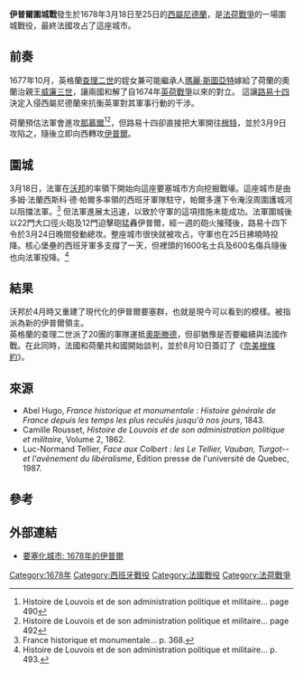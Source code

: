 {{Infobox military conflict
|conflict=伊普爾圍城戰
|image = [[File:Siège_d'Ypres_en_1678.jpg|290px]]
|caption=
|partof=[[法荷戰爭|法荷戰爭]]
|date=1678年3月18日 – 1678年3月25日
|place=[[西屬尼德蘭|西屬尼德蘭]]的[[伊普爾|伊普爾]] （今日[[比利時|比利時]]境內）
|result= 法國獲勝
|combatant1={{flagcountry|Kingdom of France}}
|combatant2={{flag|United Provinces}}<br>{{flag|Spain|1506}}
|commander1={{flagicon|Kingdom of France}} [[路易十四|路易十四]]<br>{{flagicon|Kingdom of France}} [[塞巴斯蒂安·勒普雷斯特雷·德·沃邦|沃邦]]
|commander2={{flagicon|Spain|1506}} 多姆·法蘭西斯科·德·帕爾多(Dom Francisco de Pardo)
|strength1=
|strength2= 
|casualties1=未知
|casualties2=未知傷亡<br>2,200人投降
}}
{{Campaignbox Dutch War}}

'''伊普爾圍城戰'''發生於1678年3月18日至25日的[[西屬尼德蘭|西屬尼德蘭]]，是[[法荷戰爭|法荷戰爭]]的一場圍城戰役，最終法國攻占了這座城市。

== 前奏 ==
1677年10月，英格蘭[[查理二世_(英格兰)|查理二世]]的姪女兼可能繼承人[[玛丽二世_(英格兰)|瑪麗·斯圖亞特]]嫁給了荷蘭的奧蘭治親王[[威廉三世_(奥兰治)|威廉三世]]，讓兩國和解了自1674年[[英荷戰爭|英荷戰爭]]以來的對立。
這讓[[路易十四|路易十四]]決定入侵西屬尼德蘭來抗衡英軍對其軍事行動的干涉。

荷蘭預估法軍會進攻[[那慕爾|那慕爾]]<ref>Histoire de Louvois et de son administration politique et militaire... page 490</ref><ref>Histoire de Louvois et de son administration politique et militaire... page 492</ref>，但路易十四卻直接把大軍開往[[根特|根特]]，並於3月9日攻陷之，隨後立即向西轉攻[[伊普爾|伊普爾]]。

== 圍城 ==
3月18日，法軍在[[塞巴斯蒂安·勒普雷斯特雷·德·沃邦|沃邦]]的率領下開始向這座要塞城市方向挖掘戰壕。這座城市是由多姆·法蘭西斯科·德·帕爾多率領的西班牙軍隊駐守，帕爾多還下令淹沒周圍護城河以阻擋法軍。<ref>France historique et monumentale… p. 368.</ref>
但法軍進展太迅速，以致於守軍的這項措施未能成功。法軍圍城後以22門大口徑火砲及12門迫擊砲猛轟伊普爾，經一週的砲火摧殘後，路易十四下令於3月24日晚間發動總攻。整座城市很快就被攻占，守軍也在25日拂曉時投降。核心堡壘的西班牙軍多支撐了一天，但裡頭的1600名士兵及600名傷兵隨後也向法軍投降。<ref>Histoire de Louvois et de son administration politique et militaire... p. 493.</ref>

== 結果 ==
沃邦於4月時又重建了現代化的伊普爾要塞群，也就是現今可以看到的模樣。{{link-en|路易·德·克萊萬 (休米埃爾公爵)|Louis de Crevant, Duke of Humières|休米埃爾公爵}}被指派為新的伊普爾領主。<br>
英格蘭的查理二世派了20團的軍隊運抵[[奧斯滕德|奧斯滕德]]，但卻猶豫是否要繼續與法國作戰。在此同時，法國和荷蘭共和國開始談判，並於8月10日簽訂了《[[奈美根條約|奈美根條約]]》。

== 來源 ==
* Abel Hugo, ''France historique et monumentale : Histoire générale de France depuis les temps les plus reculés jusqu'à nos jours'', 1843.
* Camille Rousset, ''Histoire de Louvois et de son administration politique et militaire'', Volume 2, 1862.
* Luc-Normand Tellier, ''Face aux Colbert : les Le Tellier, Vauban, Turgot-- et l'avènement du libéralisme'', Édition presse de l'université de Quebec, 1987.

== 參考 ==
{{reflist|colwidth=30em}}

==外部連結==
* [http://www.fortified-places.com/sieges/ypres1678.html 要塞化城市: 1678年的伊普爾] {{Wayback|url=http://www.fortified-places.com/sieges/ypres1678.html |date=20160908151202 }}

{{coord|50.8500|N|2.8830|E|source:wikidata|display=title}}

{{DEFAULTSORT:Ypres, Siege of (1678)}}
[[Category:1678年|Category:1678年]]
[[Category:西班牙戰役|Category:西班牙戰役]]
[[Category:法國戰役|Category:法國戰役]]
[[Category:法荷戰爭|Category:法荷戰爭]]